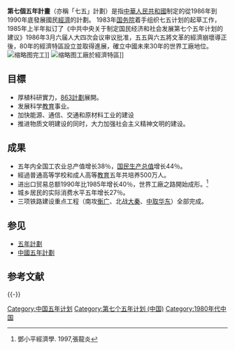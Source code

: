{{Infobox Fiveyearsplan
 |国家 = 中华人民共和国
 |国徽图像 = National Emblem of the People's Republic of China.svg
 |名称 = 七五计划
 |全称 = 国民经济和社会发展第七个五年计划
 |起始年份 = 1986年
 |结束年份 = 1990年
 |GDP年平均实际增长率 = 7.9%
 |工农业总产值增长率 = 6.7%
 |起始年份名义GDP = 1 027 518 百万元
 |结束年份名义GDP = 1 866 782 百万元
}}
'''第七個五年計畫'''（亦稱「七五」計劃）是指[[中華人民共和國|中華人民共和國]]制定的從1986年到1990年底發展國民[[經濟|經濟]]的計劃。
1983年[[中华人民共和国国务院|国务院]]着手组织七五计划的起草工作，1985年上半年拟订了《中共中央关于制定国民经济和社会发展第七个五年计划的建议》1986年3月六届人大四次会议审议批准，五五與六五將文革的經濟崩壞導正後，80年的經濟特區設立並取得進展，確立中國未來30年的世界工廠地位。
[[File:CANDU_at_Qinshan.jpg|缩略图]]完工]]
[[File:Electronics_factory_in_Shenzhen.jpg|缩略图]]工廠於經濟特區]]

==目標==
*厚植科研實力，[[863計劃|863計劃]]展開。
*发展科学[[教育|教育]]事业。
*加快能源、通信、交通和原材料工业的建设
*推进物质文明建设的同时，大力加强社会主义精神文明的建设。
==成果==
*五年内全国工农业总产值增长38％，[[国民生产总值|国民生产总值]]增长44％。
*經過普通高等学校和成人高等[[教育|教育]]五年共培养500万人。
*进出口贸易总额1990年比1985年增长40％，世界工廠之路開始成形。<ref>鄧小平經濟學. 1997,張龍炎</ref>
*城乡居民的实际消费水平五年增长27％。
*三项铁路建设重点工程（南攻[[京广铁路#复线建设|衡广]]、北战[[大秦铁路|大秦]]、[[中取华东|中取华东]]）全部完成。

== 参见 ==

*[[五年計劃|五年計劃]]
* [[中國五年計劃|中國五年計劃]]

==参考文献==
{{reflist}}{{-}}
{{中国五年计划}}
[[Category:中国五年计划|Category:中国五年计划]]
[[Category:第七个五年计划_(中国)|Category:第七个五年计划 (中国)]]
[[Category:1980年代中国|Category:1980年代中国]]